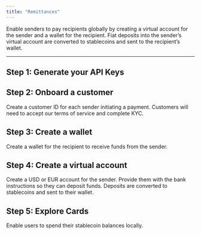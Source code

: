 ```yaml
---
title: "Remittances"
---
```


Enable senders to pay recipients globally by creating a virtual account for the sender and a wallet for the recipient. Fiat deposits into the sender’s virtual account are converted to stablecoins and sent to the recipient’s wallet.

---


## Step 1: Generate your API Keys

<GenerateApiKeys />

## Step 2: Onboard a customer

Create a customer ID for each sender initiating a payment. Customers will need to accept our terms of service and complete KYC.

<CreateACustomer />

## Step 3: Create a wallet

Create a wallet for the recipient to receive funds from the sender.

<CreateAWallet />

## Step 4: Create a virtual account

Create a USD or EUR account for the sender. Provide them with the bank instructions so they can deposit funds. Deposits are converted to stablecoins and sent to their wallet.

<CreateAVirtualAccount />

## Step 5: Explore Cards

Enable users to spend their stablecoin balances locally.

<ExploreCards />